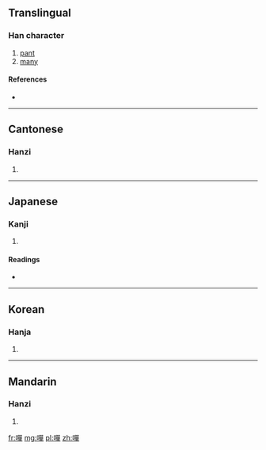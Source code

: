 {{also|啴}}
==Translingual==

===Han character===
{{Han char|rn=30|rad=口|as=12|sn=15|four=6605<sub>6</sub>|canj=口口口十 (RRRJ)}}

# [[pant]]
# [[many]]

====References====
* {{Han ref|kx=0207.340|dkj=04280|dj=0430.290|hdz=10683.050|uh=563D|ud=22077|bh=E543|bd=58691}}

----

==Cantonese==

===Hanzi===
{{yue-hanzi|jyut=|y=taan1|sim=啴}}

# {{defn|lang=yue|sort=口12}}

----

==Japanese==

===Kanji===
{{ja-kanji|grade=|rs=口12}}

# {{defn|lang=ja|sort=口12}}

====Readings====
* {{ja-readings|on=[[たん]] (tan), [[せん]] (sen), [[た]] (ta), [[だん]] (dan)|kun=[[あえぐ]] (aegu), [[よろこぶ]] (yorokobu), [[おおい]] (ooi), [[さかん]] (sakan)}}

----

==Korean==

===Hanja===
{{ko-hanja|hangeul=[[탄]], [[천]]|rv=tan, cheon|mr=t'an, ch'ŏn}}

# {{defn|lang=ko|sort=口12}}

----

==Mandarin==

===Hanzi===
{{cmn-hanzi|sim=啴|pin=[[tān]] ([[tan1]])|wg=t'an<sup>1</sup>}}

# {{defn|lang=cmn|sort=口12}}

[[fr:嘽]]
[[mg:嘽]]
[[pl:嘽]]
[[zh:嘽]]
